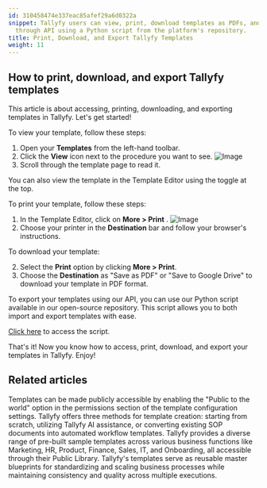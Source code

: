 ```yaml
---
id: 310458474e337eac85afef29a6d0322a
snippet: Tallyfy users can view, print, download templates as PDFs, and export them
  through API using a Python script from the platform's repository.
title: Print, Download, and Export Tallyfy Templates
weight: 11
---
```


## How to print, download, and export Tallyfy templates

This article is about accessing, printing, downloading, and exporting templates in Tallyfy. Let's get started!

To view your template, follow these steps:

1. Open your **Templates** from the left-hand toolbar.
2. Click the **View** icon next to the procedure you want to see.
   ![Image](https://screenshots.tallyfy.com/tallyfy%2Fpro%2Fdesktop-light-click-view-template.png)
3. Scroll through the template page to read it.

You can also view the template in the Template Editor using the toggle at the top.

To print your template, follow these steps:

1. In the Template Editor, click on **More > Print** .
   ![Image](https://screenshots.tallyfy.com/tallyfy%2Fpro%2Fdesktop-light-click-print.png)
3. Choose your printer in the **Destination** bar and follow your browser's instructions.

To download your template:

2. Select the **Print** option by clicking **More > Print**.
3. Choose the **Destination** as "Save as PDF" or "Save to Google Drive" to download your template in PDF format.

To export your templates using our API, you can use our Python script available in our open-source repository. This script allows you to both import and export templates with ease.

[Click here](https://github.com/tallyfy/api-support/tree/master/Backup%20Blueprints) to access the script.

That's it! Now you know how to access, print, download, and export your templates in Tallyfy. Enjoy!


## Related articles
<CardGrid>
<LinkTitleCard header="<b>Templates > Publish a template</b>" href="/products/pro/documenting/templates/how-to-make-my-tallyfy-template-public/" > Templates can be made publicly accessible by enabling the "Public to the world" option in the permissions section of the template configuration settings. </LinkTitleCard>
<LinkTitleCard header="<b>Templates > Create a template</b>" href="/products/pro/documenting/templates/create-template/" > Tallyfy offers three methods for template creation: starting from scratch, utilizing Tallyfy AI assistance, or converting existing SOP documents into automated workflow templates. </LinkTitleCard>
<LinkTitleCard header="<b>Templates > Sample Templates</b>" href="/products/pro/documenting/templates/how-can-i-access-tallyfys-sample-templates/" > Tallyfy provides a diverse range of pre-built sample templates across various business functions like Marketing, HR, Product, Finance, Sales, IT, and Onboarding, all accessible through their Public Library. </LinkTitleCard>
<LinkTitleCard header="<b>Documenting > Templates</b>" href="/products/pro/documenting/templates/" > Tallyfy's templates serve as reusable master blueprints for standardizing and scaling business processes while maintaining consistency and quality across multiple executions. </LinkTitleCard>
</CardGrid>